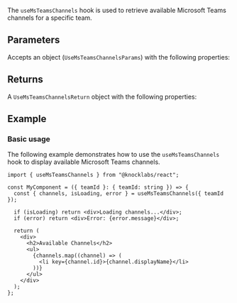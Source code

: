 The `useMsTeamsChannels` hook is used to retrieve available Microsoft Teams channels for a specific team.

## Parameters

Accepts an object (`UseMsTeamsChannelsParams`) with the following properties:

<Attributes>
  <Attribute
    name="teamId"
    type="string"
    description="The ID of the Microsoft Teams team to get channels for"
  />
</Attributes>

## Returns

A `UseMsTeamsChannelsReturn` object with the following properties:

<Attributes>
  <Attribute
    name="channels"
    type="MsTeamsChannel[]"
    description="Array of available Microsoft Teams channels"
  />
  <Attribute
    name="isLoading"
    type="boolean"
    description="Whether channels are being loaded"
  />
  <Attribute
    name="error"
    type="Error | null"
    description="Error object if the request failed"
  />
</Attributes>

## Example

### Basic usage

The following example demonstrates how to use the `useMsTeamsChannels` hook to display available Microsoft Teams channels.

```tsx
import { useMsTeamsChannels } from "@knocklabs/react";

const MyComponent = ({ teamId }: { teamId: string }) => {
  const { channels, isLoading, error } = useMsTeamsChannels({ teamId });

  if (isLoading) return <div>Loading channels...</div>;
  if (error) return <div>Error: {error.message}</div>;

  return (
    <div>
      <h2>Available Channels</h2>
      <ul>
        {channels.map((channel) => (
          <li key={channel.id}>{channel.displayName}</li>
        ))}
      </ul>
    </div>
  );
};
```
